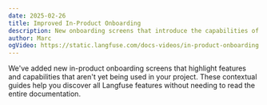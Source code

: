 ```yaml
---
date: 2025-02-26
title: Improved In-Product Onboarding
description: New onboarding screens that introduce the capabilities of Langfuse features that are not yet used within a project.
author: Marc
ogVideo: https://static.langfuse.com/docs-videos/in-product-onboarding.mp4
---
```



<ChangelogHeader />

We've added new in-product onboarding screens that highlight features and capabilities that aren't yet being used in your project. These contextual guides help you discover all Langfuse features without needing to read the entire documentation.
